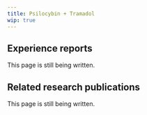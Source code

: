 ---
title: Psilocybin + Tramadol
wip: true
---

## Experience reports

This page is still being written.

## Related research publications

This page is still being written.

